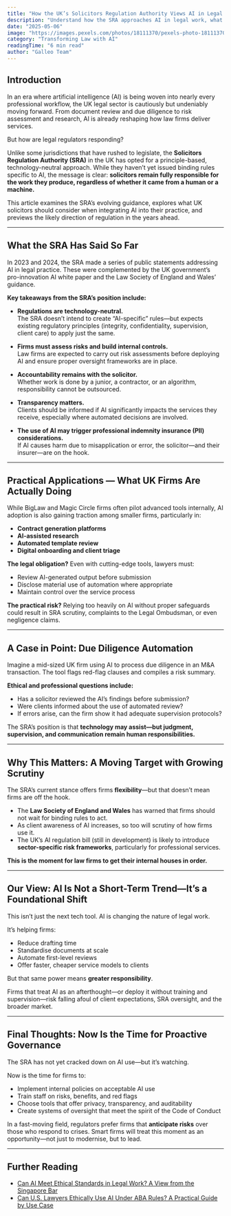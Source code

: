 ```yaml
---
title: "How the UK’s Solicitors Regulation Authority Views AI in Legal Practice"
description: "Understand how the SRA approaches AI in legal work, what guidance currently exists, and what UK solicitors must consider as AI adoption grows."
date: "2025-05-06"
image: "https://images.pexels.com/photos/18111370/pexels-photo-18111370/free-photo-of-sculpture-on-top-of-central-criminal-court.jpeg?auto=compress&cs=tinysrgb&w=1260&h=750&dpr=1"
category: "Transforming Law with AI"
readingTime: "6 min read"
author: "Galleo Team"
---
```


## Introduction

In an era where artificial intelligence (AI) is being woven into nearly every professional workflow, the UK legal sector is cautiously but undeniably moving forward. From document review and due diligence to risk assessment and research, AI is already reshaping how law firms deliver services.

But how are legal regulators responding?

Unlike some jurisdictions that have rushed to legislate, the **Solicitors Regulation Authority (SRA)** in the UK has opted for a principle-based, technology-neutral approach. While they haven’t yet issued binding rules specific to AI, the message is clear: **solicitors remain fully responsible for the work they produce, regardless of whether it came from a human or a machine.**

This article examines the SRA’s evolving guidance, explores what UK solicitors should consider when integrating AI into their practice, and previews the likely direction of regulation in the years ahead.

---

## What the SRA Has Said So Far

In 2023 and 2024, the SRA made a series of public statements addressing AI in legal practice. These were complemented by the UK government’s pro-innovation AI white paper and the Law Society of England and Wales’ guidance.

**Key takeaways from the SRA’s position include:**

- **Regulations are technology-neutral.**  
  The SRA doesn’t intend to create “AI-specific” rules—but expects existing regulatory principles (integrity, confidentiality, supervision, client care) to apply just the same.

- **Firms must assess risks and build internal controls.**  
  Law firms are expected to carry out risk assessments before deploying AI and ensure proper oversight frameworks are in place.

- **Accountability remains with the solicitor.**  
  Whether work is done by a junior, a contractor, or an algorithm, responsibility cannot be outsourced.

- **Transparency matters.**  
  Clients should be informed if AI significantly impacts the services they receive, especially where automated decisions are involved.

- **The use of AI may trigger professional indemnity insurance (PII) considerations.**  
  If AI causes harm due to misapplication or error, the solicitor—and their insurer—are on the hook.

---

## Practical Applications — What UK Firms Are Actually Doing

While BigLaw and Magic Circle firms often pilot advanced tools internally, AI adoption is also gaining traction among smaller firms, particularly in:

- **Contract generation platforms**
- **AI-assisted research**
- **Automated template review**
- **Digital onboarding and client triage**

**The legal obligation?** Even with cutting-edge tools, lawyers must:
- Review AI-generated output before submission
- Disclose material use of automation where appropriate
- Maintain control over the service process

**The practical risk?** Relying too heavily on AI without proper safeguards could result in SRA scrutiny, complaints to the Legal Ombudsman, or even negligence claims.

---

## A Case in Point: Due Diligence Automation

Imagine a mid-sized UK firm using AI to process due diligence in an M&A transaction. The tool flags red-flag clauses and compiles a risk summary.

**Ethical and professional questions include:**
- Has a solicitor reviewed the AI’s findings before submission?
- Were clients informed about the use of automated review?
- If errors arise, can the firm show it had adequate supervision protocols?

The SRA’s position is that **technology may assist—but judgment, supervision, and communication remain human responsibilities.**

---

## Why This Matters: A Moving Target with Growing Scrutiny

The SRA’s current stance offers firms **flexibility**—but that doesn’t mean firms are off the hook.

- The **Law Society of England and Wales** has warned that firms should not wait for binding rules to act.
- As client awareness of AI increases, so too will scrutiny of how firms use it.
- The UK’s AI regulation bill (still in development) is likely to introduce **sector-specific risk frameworks**, particularly for professional services.

**This is the moment for law firms to get their internal houses in order.**

---

## Our View: AI Is Not a Short-Term Trend—It’s a Foundational Shift

This isn’t just the next tech tool. AI is changing the nature of legal work.

It’s helping firms:
- Reduce drafting time  
- Standardise documents at scale  
- Automate first-level reviews  
- Offer faster, cheaper service models to clients

But that same power means **greater responsibility**.

Firms that treat AI as an afterthought—or deploy it without training and supervision—risk falling afoul of client expectations, SRA oversight, and the broader market.

---

## Final Thoughts: Now Is the Time for Proactive Governance

The SRA has not yet cracked down on AI use—but it’s watching.

Now is the time for firms to:
- Implement internal policies on acceptable AI use
- Train staff on risks, benefits, and red flags
- Choose tools that offer privacy, transparency, and auditability
- Create systems of oversight that meet the spirit of the Code of Conduct

In a fast-moving field, regulators prefer firms that **anticipate risks** over those who respond to crises. Smart firms will treat this moment as an opportunity—not just to modernise, but to lead.

---

## Further Reading

- [Can AI Meet Ethical Standards in Legal Work? A View from the Singapore Bar](#)
- [Can U.S. Lawyers Ethically Use AI Under ABA Rules? A Practical Guide by Use Case](#)
